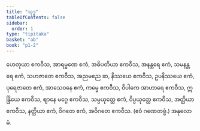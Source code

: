 ```yaml
---
title: "သုဒ္ဓ"
tableOfContents: false
sidebar:
  order: 1
type: "tipitaka"
basket: "ab"
book: "p1-2"
---
```



<DynamicBreadcrumb />

<Division number="16" book="p1-2" e="ch" v="37" p="472">

<Paragraph number="2972" book="p1-2">
ဟေတုယာ ဧကဝီသ, အာရမ္မဏေ ဧကံ, အဓိပတိယာ ဧကဝီသ, အနန္တရေ ဧကံ, သမနန္တရေ ဧကံ, သဟဇာတေ ဧကဝီသ, အညမညေ ဆ, နိဿယေ ဧကဝီသ, ဥပနိဿယေ ဧကံ, ပုရေဇာတေ ဧကံ, အာသေဝနေ ဧကံ, ကမ္မေ ဧကဝီသ, ဝိပါကေ အာဟာရေ ဧကဝီသ, ဣန္ဒြိယေ ဧကဝီသ, ဈာနေ မဂ္ဂေ ဧကဝီသ, သမ္ပယုတ္တေ ဧကံ, ဝိပ္ပယုတ္တေ ဧကဝီသ, အတ္ထိယာ ဧကဝီသ, နတ္ထိယာ ဧကံ, ဝိဂတေ ဧကံ, အဝိဂတေ ဧကဝီသ. (ဧဝံ ဂဏေတဗ္ဗံ.)

</Paragraph>
</Division>

<Paragraph number="2973" type="center" book="p1-2">
အနုလောမံ.
</Paragraph>